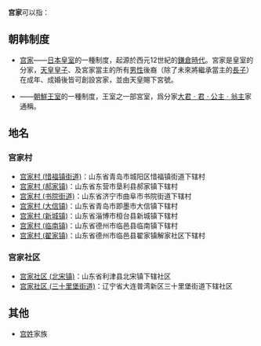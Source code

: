 '''宫家'''可以指：

== 朝韩制度 ==
*[[宫家|宫家]]——[[日本皇室|日本皇室]]的一種制度，起源於西元12世紀的[[鎌倉時代|鎌倉時代]]。宮家是皇室的分家，[[天皇|天皇]][[皇子|皇子]]、及宮家當主的所有[[男性|男性]]後裔（除了未來將繼承當主的[[長子|長子]]）在成年、成婚後皆可創設宮家，並由天皇賜下宮號。
*{{link-ko|宫家 (朝鮮)|궁가 (한국)}}——[[朝鮮王朝王室|朝鮮王室]]的一種制度，王室之一部宮室，爲分家[[大君_(朝鮮)|大君]]ㆍ[[君|君]]ㆍ[[公主_(東亞)|公主]]ㆍ[[翁主|翁主]]家通稱。

== 地名 ==
=== 宫家村 ===
* [[宫家村_(惜福镇街道)|宫家村 (惜福镇街道)]]：山东省青岛市城阳区惜福镇街道下辖村
* [[宫家村_(郝家镇)|宫家村 (郝家镇)]]：山东省东营市垦利县郝家镇下辖村
* [[宫家村_(书院街道)|宫家村 (书院街道)]]：山东省济宁市曲阜市书院街道下辖村
* [[宫家村_(大信镇)|宫家村 (大信镇)]]：山东省青岛市即墨市大信镇下辖村
* [[宫家村_(新城镇)|宫家村 (新城镇)]]：山东省淄博市桓台县新城镇下辖村
* [[宫家村_(临南镇)|宫家村 (临南镇)]]：山东省德州市临邑县临南镇下辖村
* [[宫家村_(翟家镇)|宫家村 (翟家镇)]]：山东省德州市临邑县翟家镇解家社区下辖村

=== 宫家社区 ===
* [[宫家社区_(北宋镇)|宫家社区 (北宋镇)]]：山东省利津县北宋镇下辖社区
* [[宫家社区_(三十里堡街道)|宫家社区 (三十里堡街道)]]：辽宁省大连普湾新区三十里堡街道下辖社区

== 其他 ==
*[[宫姓|宫姓]]家族

{{disambig|Cat=二字亞洲相關消歧義}}